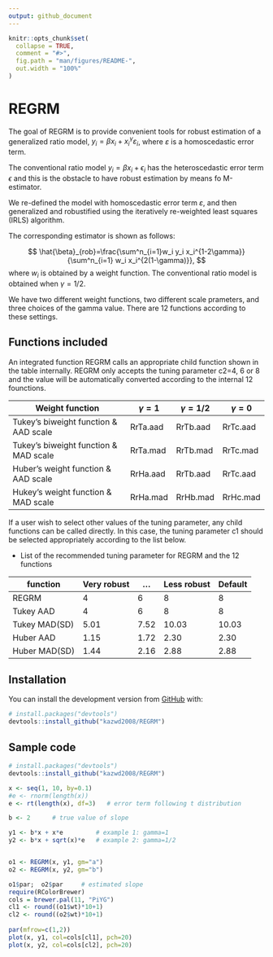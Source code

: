 ```yaml
---
output: github_document
---
```


<!-- README.md is generated from README.Rmd. Please edit that file -->

```r
knitr::opts_chunk$set(
  collapse = TRUE,
  comment = "#>",
  fig.path = "man/figures/README-",
  out.width = "100%"
)
```

# REGRM

<!-- badges: start -->
<!-- badges: end -->

The goal of REGRM is to provide convenient tools for robust estimation of a generalized ratio model, $y_i=\beta x_i + x_i^\gamma \varepsilon_i$, where $\varepsilon$ is a homoscedastic error term.  

The conventional ratio model $y_i = \beta x_i + \epsilon_i$ has the heteroscedastic error term $\epsilon$ and this is the obstacle to have robust estimation by means fo M-estimator.

We re-defined the model with homoscedastic error term $\varepsilon$, and then generalized and robustified using the iteratively re-weighted least squares (IRLS) algorithm.

The corresponding estimator is shown as follows:
 
$$
\hat{\beta}_{rob}=\frac{\sum^n_{i=1}w_i y_i x_i^{1-2\gamma}}{\sum^n_{i=1} w_i x_i^{2(1-\gamma)}},
$$
where $w_i$ is obtained by a weight function.  The conventional ratio model is obtained when $\gamma=1/2$.

We have two different weight functions, two different scale prameters, and three choices of the gamma value.  There are 12 functions according to these settings.


## Functions included

An integrated function REGRM calls an appropriate child function shown in the table internally.  REGRM only accepts the tuning parameter c2=4, 6 or 8 and the value will be automatically converted according to the internal 12 founctions.  

|Weight function|$\gamma=1$|$\gamma=1/2$|$\gamma=0$|
|----|----|----|----|
|Tukey's biweight function & AAD scale|RrTa.aad|RrTb.aad|RrTc.aad|
|Tukey's biweight function & MAD scale|RrTa.mad|RrTb.mad|RrTc.mad|
|Huber's weight function & AAD scale|RrHa.aad|RrTb.aad|RrTc.aad|
|Hukey's weight function & MAD scale|RrHa.mad|RrHb.mad|RrHc.mad|

If a user wish to select other values of the tuning parameter, any child functions can be called directly.  In this case, the tuning parameter c1 should be selected appropriately according to the list below.

* List of the recommended tuning parameter for REGRM and the 12 functions 

|function|Very robust|...|Less robust|Default|
|----|----|----|----|----|
|REGRM|4|6|8|8|
|Tukey AAD|4|6|8|8|
|Tukey MAD(SD) |5.01|7.52|10.03|10.03|
|Huber AAD|1.15|1.72|2.30|2.30|
|Huber MAD(SD)|1.44|2.16|2.88|2.88|


## Installation

You can install the development version from [GitHub](https://github.com/) with:

``` r
# install.packages("devtools")
devtools::install_github("kazwd2008/REGRM")
```

## Sample code

``` r
# install.packages("devtools")
devtools::install_github("kazwd2008/REGRM")

x <- seq(1, 10, by=0.1)
#e <- rnorm(length(x))
e <- rt(length(x), df=3)   # error term following t distribution

b <- 2		# true value of slope

y1 <- b*x + x*e			# example 1: gamma=1
y2 <- b*x + sqrt(x)*e   # example 2: gamma=1/2


o1 <- REGRM(x, y1, gm="a")
o2 <- REGRM(x, y2, gm="b")

o1$par;  o2$par     # estimated slope
require(RColorBrewer)
cols = brewer.pal(11, "PiYG")
cl1 <- round((o1$wt)*10+1)  
cl2 <- round((o2$wt)*10+1)  
   
par(mfrow=c(1,2))
plot(x, y1, col=cols[cl1], pch=20)
plot(x, y2, col=cols[cl2], pch=20)

```
